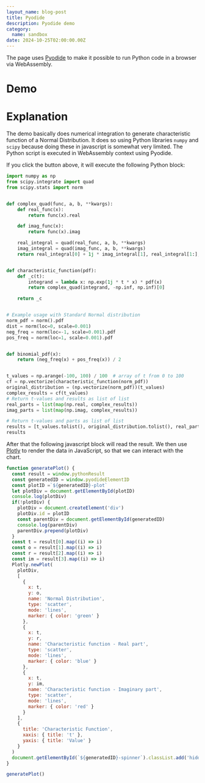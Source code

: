 ```yaml
---
layout_name: blog-post
title: Pyodide
description: Pyodide demo
category:
  name: sandbox
date: 2024-10-25T02:00:00.00Z
---
```


The page uses [Pyodide](https://pyodide.org/en/stable/) to make it possible to run Python code in a browser via WebAssembly.

# Demo

<script is:inline type="text/javascript" src="https://cdn.plot.ly/plotly-latest.min.js"></script>
<script is:inline type="text/javascript" src="https://cdn.jsdelivr.net/pyodide/v0.26.3/full/pyodide.js">
</script>


<PythonRunner client:only="react" pythonScriptSelector="#pythonScript" plotScriptSelector="#plotScript"  />

# Explanation

The demo basically does numerical integration to generate characteristic function of a Normal Distribution.
It does so using Python libraries `numpy` and `scipy` because doing these in javascript is somewhat very limited.
The Python script is executed in WebAssembly context using Pyodide.

If you click the button above, it will execute the following Python block:

<div id="pythonScript">

```python
import numpy as np
from scipy.integrate import quad
from scipy.stats import norm


def complex_quad(func, a, b, **kwargs):
    def real_func(x):
        return func(x).real

    def imag_func(x):
        return func(x).imag

    real_integral = quad(real_func, a, b, **kwargs)
    imag_integral = quad(imag_func, a, b, **kwargs)
    return real_integral[0] + 1j * imag_integral[1], real_integral[1:], imag_integral[1:]


def characteristic_function(pdf):
    def _c(t):
        integrand = lambda x: np.exp(1j * t * x) * pdf(x)
        return complex_quad(integrand, -np.inf, np.inf)[0]

    return _c


# Example usage with Standard Normal distribution
norm_pdf = norm().pdf
dist = norm(loc=0, scale=0.001)
neg_freq = norm(loc=-1, scale=0.001).pdf
pos_freq = norm(loc=1, scale=0.001).pdf


def binomial_pdf(x):
    return (neg_freq(x) + pos_freq(x)) / 2


t_values = np.arange(-100, 100) / 100  # array of t from 0 to 100
cf = np.vectorize(characteristic_function(norm_pdf))
original_distribution = (np.vectorize(norm_pdf))(t_values)
complex_results = cf(t_values)
# Return t-values and results as list of list
real_parts = list(map(np.real, complex_results))
imag_parts = list(map(np.imag, complex_results))

# Return t-values and parts as list of list
results = [t_values.tolist(), original_distribution.tolist(), real_parts, imag_parts]
results
```

</div>

After that the following javascript block will read the result. We then use [Plotly](https://plotly.org) to render the
data in JavaScript, so that we can interact with the chart.

<div id="plotScript">

```javascript
function generatePlot() {
  const result = window.pythonResult
  const generatedID = window.pyodideElementID
  const plotID =`${generatedID}-plot`
  let plotDiv = document.getElementById(plotID)
  console.log(plotDiv)
  if(!plotDiv) {
    plotDiv = document.createElement('div')
    plotDiv.id = plotID
    const parentDiv = document.getElementById(generatedID)
    console.log(parentDiv)
    parentDiv.prepend(plotDiv)
  }
  const t = result[0].map((i) => i)
  const o = result[1].map((i) => i)
  const r = result[2].map((i) => i)
  const im = result[3].map((i) => i)
  Plotly.newPlot(
    plotDiv,
    [
      {
        x: t,
        y: o,
        name: 'Normal Distribution',
        type: 'scatter',
        mode: 'lines',
        marker: { color: 'green' }
      },
      {
        x: t,
        y: r,
        name: 'Characteristic function - Real part',
        type: 'scatter',
        mode: 'lines',
        marker: { color: 'blue' }
      },
      {
        x: t,
        y: im,
        name: 'Characteristic function - Imaginary part',
        type: 'scatter',
        mode: 'lines',
        marker: { color: 'red' }
      }
    ],
    {
      title: 'Characteristic Function',
      xaxis: { title: 't' },
      yaxis: { title: 'Value' }
    }
  )
  document.getElementById(`${generatedID}-spinner`).classList.add('hidden')
}

generatePlot()
```

</div>
